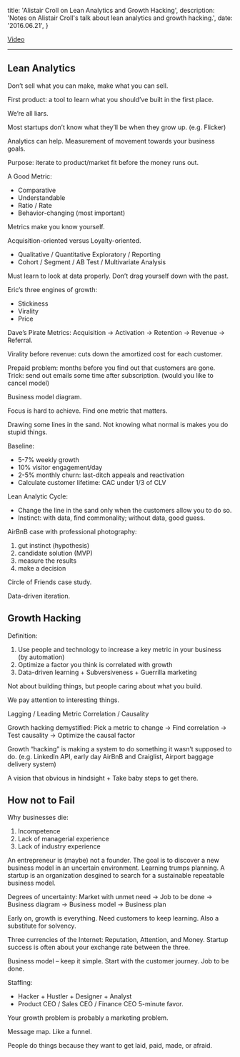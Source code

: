   title: 'Alistair Croll on Lean Analytics and Growth Hacking',
  description: 'Notes on Alistair Croll\'s talk about lean analytics and growth hacking.',
  date: '2016.06.21',
}

[Video](https://www.youtube.com/watch?v=0cEfe9mSatM)

---

## Lean Analytics

Don’t sell what you can make, make what you can sell.

First product: a tool to learn what you should’ve built in the first place.

We’re all liars.

Most startups don’t know what they’ll be when they grow up. (e.g. Flicker)

Analytics can help. Measurement of movement towards your business goals.

Purpose: iterate to product/market fit before the money runs out.

A Good Metric:

- Comparative
- Understandable
- Ratio / Rate
- Behavior-changing (most important)

Metrics make you know yourself.

Acquisition-oriented versus Loyalty-oriented.

- Qualitative / Quantitative
Exploratory / Reporting
- Cohort / Segment / AB Test / Multivariate Analysis

Must learn to look at data properly. Don’t drag yourself down with the past.

Eric’s three engines of growth:

- Stickiness
- Virality
- Price

Dave’s Pirate Metrics: Acquisition -> Activation -> Retention -> Revenue -> Referral.

Virality before revenue: cuts down the amortized cost for each customer.

Prepaid problem: months before you find out that customers are gone. Trick: send out emails some time after subscription. (would you like to cancel model)

Business model diagram.

Focus is hard to achieve. Find one metric that matters.

Drawing some lines in the sand. Not knowing what normal is makes you do stupid things.

Baseline:

- 5-7% weekly growth
- 10% visitor engagement/day
- 2-5% monthly churn: last-ditch appeals and reactivation
- Calculate customer lifetime: CAC under 1/3 of CLV

Lean Analytic Cycle:

- Change the line in the sand only when the customers allow you to do so.
- Instinct: with data, find commonality; without data, good guess.

AirBnB case with professional photography:

1. gut instinct (hypothesis)
2. candidate solution (MVP)
3. measure the results
4. make a decision

Circle of Friends case study.

Data-driven iteration.

## Growth Hacking

Definition:

1. Use people and technology to increase a key metric in your business (by automation)
2. Optimize a factor you think is correlated with growth
3. Data-driven learning + Subversiveness + Guerrilla marketing

Not about building things, but people caring about what you build.

We pay attention to interesting things.

Lagging / Leading Metric
Correlation / Causality

Growth hacking demystified: Pick a metric to change -> Find correlation -> Test causality -> Optimize the causal factor

Growth “hacking” is making a system to do something it wasn’t supposed to do. (e.g. LinkedIn API, early day AirBnB and Craiglist, Airport baggage delivery system)

A vision that obvious in hindsight + Take baby steps to get there.

## How not to Fail

Why businesses die:

1. Incompetence
2. Lack of managerial experience
3. Lack of industry experience

An entrepreneur is (maybe) not a founder. The goal is to discover a new business model in an uncertain environment. Learning trumps planning. A startup is an organization desgined to search for a sustainable repeatable business model.

Degrees of uncertainty: Market with unmet need -> Job to be done -> Business diagram -> Business model -> Business plan

Early on, growth is everything. Need customers to keep learning. Also a substitute for solvency.

Three currencies of the Internet: Reputation, Attention, and Money. Startup success is often about your exchange rate between the three.

Business model – keep it simple. Start with the customer journey. Job to be done.

Staffing:

- Hacker + Hustler + Designer + Analyst
- Product CEO / Sales CEO / Finance CEO
5-minute favor.

Your growth problem is probably a marketing problem.

Message map. Like a funnel.

People do things because they want to get laid, paid, made, or afraid.